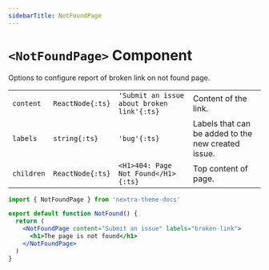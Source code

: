 ```yaml
---
sidebarTitle: NotFoundPage
---
```


# `<NotFoundPage>` Component

Options to configure report of broken link on not found page.

|            |                  |                                            |                                                    |
| ---------- | ---------------- | ------------------------------------------ | -------------------------------------------------- |
| `content`  | `ReactNode{:ts}` | `'Submit an issue about broken link'{:ts}` | Content of the link.                               |
| `labels`   | `string{:ts}`    | `'bug'{:ts}`                               | Labels that can be added to the new created issue. |
| `children` | `ReactNode{:ts}` | `<H1>404: Page Not Found</H1>{:ts}`        | Top content of page.                               |

```jsx filename="app/not-found.jsx"
import { NotFoundPage } from 'nextra-theme-docs'

export default function NotFound() {
  return (
    <NotFoundPage content="Submit an issue" labels="broken-link">
      <h1>The page is not found</h1>
    </NotFoundPage>
  )
}
```
